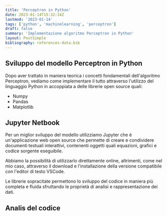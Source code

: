 ```yaml
---
title: 'Perceptron in Python'
date: 2023-01-14T15:32:14Z
lastmod: '2023-01-14'
tags: ['python', 'machinelearning', 'perceptron']
draft: false
summary: 'Implementazione algoritmo Perceptron in Python'
layout: PostSimple
bibliography: references-data.bib
---
```


## Sviluppo del modello Perceptron in Python

Dopo aver trattato in maniera teorica i concetti fondamentali dell'algoritmo Perceptron, vediamo come implementare il tutto attraverso l'utilizzo del linguaggio Python in accoppiata a delle librerie open source quali:

- Numpy
- Pandas
- Matplotlib

## Jupyter Netbook

Per un miglior sviluppo del modello utilizziamo Jupyter che è un'applicazione web open source che permette di creare e condividere documenti testuali interattivi, contenenti oggetti quali equazioni, grafici e codice sorgente eseguibile.

Abbiamo la possibilità di utilizzarlo direttamente online, altrimenti, come nel mio caso, attraverso il download e l'installazione della versione compatibile con l'editor di testo VSCode.

Le librerie sopracitate permettono lo sviluppo del codice in maniera più completa e fluida sfruttando le proprietà di analisi e rappresentazione dei dati.

## Analis del codice

